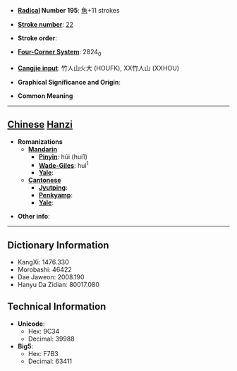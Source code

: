 * '''[[Wiktionary:Chinese radical index| Radical]] Number 195''': [[Wiktionary:Chinese radical index 魚|魚]]+11 strokes

* '''[[Wiktionary:Chinese total strokes index|Stroke number]]''': [[Wiktionary:Chinese total strokes index 22|22]]

* '''Stroke order''': 

* '''[[Wiktionary:Chinese four corner index|Four-Corner System]]''': 2824<sub>0</sub>

* '''[[Wiktionary:Chinese Cangjie index|Cangjie input]]''': 竹人山火大 (HOUFK), XX竹人山 (XXHOU)

* '''Graphical Significance and Origin''': 

* '''Common Meaning'''

----

== [[Chinese]] [[Hanzi]] ==

* '''Romanizations'''
** '''[[Mandarin]]'''
*** '''[[Pinyin]]''': hūi (hui1)
*** '''[[Wade-Giles]]''': hui<sup>1</sup>
*** '''[[Yale]]''': 
** '''[[Cantonese]]'''
*** '''[[Jyutping]]''':
*** '''[[Penkyamp]]''': 
*** '''[[Yale]]''': 

* '''Other info''': 

----

== Dictionary Information ==

* KangXi: 1476.330
* Morobashi: 46422
* Dae Jaweon: 2008.190
* Hanyu Da Zidian: 80017.080

== Technical Information ==

* '''Unicode''':
** Hex: 9C34
** Decimal: 39988
* '''Big5''':
** Hex: F7B3
** Decimal: 63411